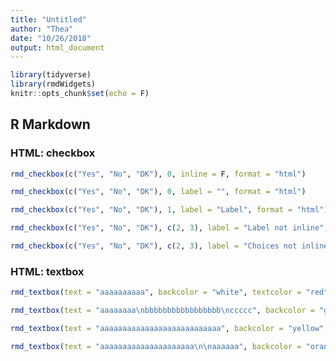 ```yaml
---
title: "Untitled"
author: "Thea"
date: "10/26/2018"
output: html_document
---
```


```r
library(tidyverse)
library(rmdWidgets)
knitr::opts_chunk$set(echo = F)
```

## R Markdown

### HTML: checkbox

```r
rmd_checkbox(c("Yes", "No", "DK"), 0, inline = F, format = "html")
```

```r
rmd_checkbox(c("Yes", "No", "DK"), 0, label = "", format = "html")
```

```r
rmd_checkbox(c("Yes", "No", "DK"), 1, label = "Label", format = "html")
```

```r
rmd_checkbox(c("Yes", "No", "DK"), c(2, 3), label = "Label not inline", label_inline = F, format = "html")
```

```r
rmd_checkbox(c("Yes", "No", "DK"), c(2, 3), label = "Choices not inline", inline = F, format = "html")
```

### HTML: textbox

```r
rmd_textbox(text = "aaaaaaaaaa", backcolor = "white", textcolor = "red", format = "html")
```

```r
rmd_textbox(text = "aaaaaaaa\nbbbbbbbbbbbbbbbbb\nccccc", backcolor = "gray", textcolor = "white", format = "html", type = "info")
```

```r
rmd_textbox(text = "aaaaaaaaaaaaaaaaaaaaaaaaaaa", backcolor = "yellow", textcolor = "black", format = "html", type = "warning")
```

```r
rmd_textbox(text = "aaaaaaaaaaaaaaaaaaaaa\n\naaaaaa", backcolor = "orange", textcolor = "white", format = "html", type = "warning")
```


